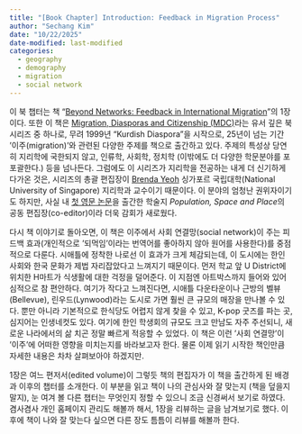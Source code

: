 ```yaml
---
title: "[Book Chapter] Introduction: Feedback in Migration Process"
author: "Sechang Kim"
date: "10/22/2025"
date-modified: last-modified
categories:
  - geography
  - demography
  - migration
  - social network
---
```


이 북 챕터는 책 "[Beyond Networks: Feedback in International Migration](https://link.springer.com/chapter/10.1057/9781137539212_1)"의 1장이다. 또한 이 책은 [Migration, Diasporas and Citizenship (MDC)](https://link.springer.com/series/14044)라는 유서 깊은 북 시리즈 중 하나로, 무려 1999년 "Kurdish Diaspora"을 시작으로, 25년이 넘는 기간 '이주(migration)'와 관련된 다양한 주제를 책으로 출간하고 있다. 주제의 특성상 당연히 지리학에 국한되지 않고, 인류학, 사회학, 정치학 (이밖에도 더 다양한 학문분야를 포포괄한다.) 등을 넘나든다. 그럼에도 이 시리즈가 지리학을 전공하는 내게 더 신기하게 다가온 것은, 시리즈의 총괄 편집장이 [Brenda Yeoh](https://discovery.nus.edu.sg/260-brenda-sa-yeoh) 싱가포르 국립대학(National University of Singapore) 지리학과 교수이기 때문이다. 이 분야의 엄청난 권위자이기도 하지만, 사실 내 [첫 영문 논문](https://onlinelibrary.wiley.com/doi/pdf/10.1002/psp.70049)을 출간한 학술지 *Population, Space and Place*의 공동 편집장(co-editor)이라 더욱 감회가 새로웠다.

다시 책 이야기로 돌아오면, 이 책은 이주에서 사회 연결망(social network)이 주는 피드백 효과(개인적으로 '되먹임'이라는 번역어를 좋아하지 않아 원어를 사용한다)를 중점적으로 다룬다. 시애틀에 정착한 나로선 이 효과가 크게 체감되는데, 이 도시에는 한인 사회와 한국 문화가 제법 자리잡았다고 느껴지기 때문이다. 먼저 학교 앞 U District에 위치한 H마트가 식생활에 대한 걱정을 덜어준다. 이 지점엔 아트박스까지 들어와 있어 심적으로 참 편안하다. 여기가 작다고 느껴진다면, 시애틀 다운타운이나 근방의 벨뷰(Bellevue), 린우드(Lynwood)라는 도시로 가면 훨씬 큰 규모의 매장을 만나볼 수 있다. 뿐만 아니라 기본적으로 한식당도 어렵지 않게 찾을 수 있고, K-pop 굿즈를 파는 곳, 심지어는 인생네컷도 있다. 여기에 한인 학생회의 규모도 크고 만남도 자주 주선되니, 새로운 나라에서의 삶 치곤 정말 빠르게 적응할 수 있었다. 이 책은 이런 '사회 연결망'이 '이주'에 어떠한 영향을 미치는지를 바라보고자 한다. 물론 이제 읽기 시작한 책인만큼 자세한 내용은 차차 살펴보아야 하겠지만.

1장은 여느 편저서(edited volume)이 그렇듯 책의 편집자가 이 책을 출간하게 된 배경과 이후의 챕터를 소개한다. 이 부분을 읽고 책이 나의 관심사와 잘 맞는지 (책을 덮을지 말지), 눈 여겨 볼 다른 챕터는 무엇인지 정할 수 있으니 조금 신경써서 보기로 하였다. 겸사겸사 개인 홈페이지 관리도 해볼까 해서, 1장을 리뷰하는 글을 남겨보기로 했다. 이후에 책이 나와 잘 맞는다 싶으면 다른 장도 틈틈이 리뷰를 해볼까 한다.
